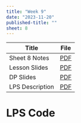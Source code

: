 ```yaml
---
title: "Week 9"
date: "2023-11-20"
published-title: "" 
sheet: 8
---
```


| Title         | File |
|---------------|:----:|
| Sheet 8 Notes | [PDF](notes-s08.pdf)     |
| Lesson Slides | [PDF](w9.pdf)     |
| DP Slides     | [PDF](dp-lps.pdf)     |
| LPS Description | [PDF](lps.pdf)     |

# LPS Code 
```{=html}
<script src="https://gist.github.com/ghasebe/956a5a0485d55a837818da7af4bc451c.js"></script>
```